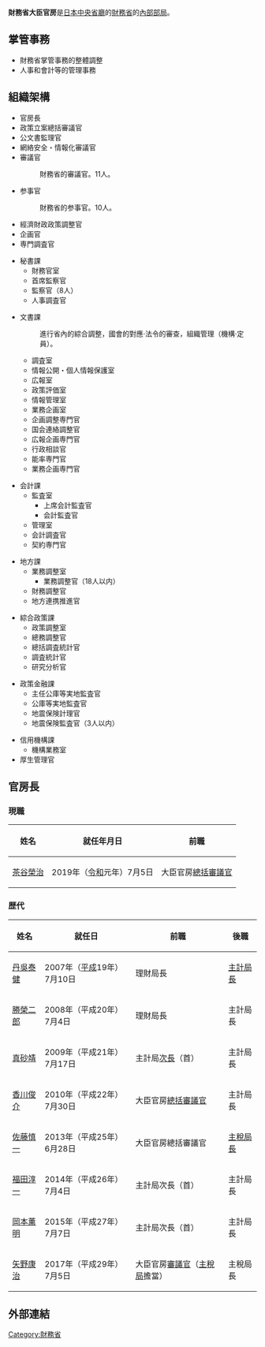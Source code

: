 {{Unreferenced|time=2020-07-03T16:18:33+00:00}}
'''財務省大臣官房'''是[[日本|日本]][[中央省廳|中央省廳]]的[[財務省|財務省]]的[[內部部局|內部部局]]。

== 掌管事務 ==

* 財務省掌管事務的整體調整
* 人事和會計等的管理事務

== 組織架構 ==

* 官房長
* 政策立案總括審議官
* 公文書監理官
* 網絡安全・情報化審議官
* 審議官
*: 財務省的審議官。11人。
* 参事官
*: 財務省的参事官。10人。
* 經濟財政政策調整官
* 企画官
* 専門調査官

* 秘書課
** 財務官室
** 首席監察官
** 監察官（8人）
** 人事調査官

* 文書課
*: 進行省內的綜合調整，國會的對應·法令的審查，組織管理（機構·定員）。
** 調査室
** 情報公開・個人情報保護室
** 広報室
** 政策評価室
** 情報管理室
** 業務企画室
** 企画調整専門官
** 国会連絡調整官
** 広報企画専門官
** 行政相談官
** 能率専門官
** 業務企画専門官

* 会計課
** 監査室
*** 上席会計監査官
*** 会計監査官
** 管理室
** 会計調査官
** 契約専門官

* 地方課
** 業務調整室
*** 業務調整官（18人以内）
** 財務調整官
** 地方連携推進官

* 綜合政策課
** 政策調整室
** 總務調整官
** 總括調査統計官
** 調査統計官
** 研究分析官

* 政策金融課
** 主任公庫等実地監査官
** 公庫等実地監査官
** 地震保険計理官
** 地震保険監査官（3人以内）

* 信用機構課
** 機構業務室
* 厚生管理官

== 官房長 ==
=== 現職 ===
{| class="wikitable"
|-
! 姓名
! 就任年月日
! 前職
|-
| [[茶谷榮治|茶谷榮治]]
| 2019年（[[令和|令和]]元年）7月5日
| 大臣官房[[審議官#大臣官房總括審議官|總括審議官]]
|}

=== 歴代 ===
{| class="wikitable"
|-
! 姓名
! 就任日
! 前職
! 後職
|-
| [[丹吳泰健|丹吳泰健]]
| 2007年（[[平成|平成]]19年）7月10日
| 理財局長
| [[財務省主計局#主計局長|主計局長]]
|-
| [[勝榮二郎|勝榮二郎]]
| 2008年（平成20年）7月4日
| 理財局長
| 主計局長
|-
| [[真砂靖|真砂靖]]
| 2009年（平成21年）7月17日
| 主計局[[次长|次長]]（首）
| 主計局長
|-
| [[香川俊介|香川俊介]]
| 2010年（平成22年）7月30日
| 大臣官房[[審議官#大臣官房總括審議官|總括審議官]]
| 主計局長
|-
| [[佐藤慎一|佐藤慎一]]
| 2013年（平成25年）6月28日
| 大臣官房總括審議官
| [[財務省主稅局#歷代主稅局長|主稅局長]]
|-
| [[福田淳一|福田淳一]]
| 2014年（平成26年）7月4日
| 主計局次長（首）
| 主計局長
|-
| [[岡本薰明|岡本薰明]]
| 2015年（平成27年）7月7日
| 主計局次長（首）
| 主計局長
|-
| [[矢野康治|矢野康治]]
| 2017年（平成29年）7月5日
| 大臣官房[[審議官#大臣（長官）官房審議官|審議官]]（[[財務省主稅局|主稅局]]擔當）
| 主稅局長
|}

== 外部連結 ==
{{日本財務省}}

[[Category:財務省|Category:財務省]]